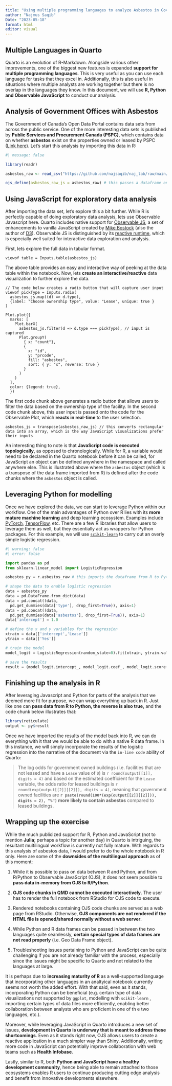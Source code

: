 ---
title: "Using multiple programming languages to analyze Asbestos in Government offices"
author: "Najmus Saqib"
Date: "2023-05-18"
format: html
editor: visual
---

## Multiple Languages in Quarto

Quarto is an evolution of R-Markdown. Alongside various other improvements, one of the biggest new features is expanded **support for multiple programming languages**. This is very useful as you can use each language for tasks that they excel in. Additionally, this is also useful in situations where multiple analysts are working together but there is no overlap in the languages they know. In this document, we will use **R, Python and Observable JavaScript** to conduct our analysis.

## Analysis of Government Offices with Asbestos

The Government of Canada's Open Data Portal contains data sets from across the public service. One of the more interesting data sets is published by **Public Services and Procurement Canada (PSPC)**, which contains data on whether **asbestos** exist on the properties owned or leased by PSPC ([Link here](https://open.canada.ca/data/en/dataset/114ea992-a491-4ba2-8bc5-78126ca8af05 "Open Government")). Let's start this analysis by importing this data in R:

```{r}
#| message: false

library(readr)

asbestos_raw <- read_csv("https://github.com/najsaqib/naj_lab/raw/main/asbestos.csv")

ojs_define(asbestos_raw_js = asbestos_raw) # this passes a dataframe onto Javascript
```

## Using JavaScript for exploratory data analysis

After importing the data set, let's explore this a bit further. While R is perfectly capable of doing exploratory data analysis, lets use Observable Javascript here. Quarto includes native support for [Observable JS](https://observablehq.com/@observablehq/observables-not-javascript), a set of enhancements to vanilla JavaScript created by [Mike Bostock](https://en.wikipedia.org/wiki/Mike_Bostock) (also the author of [D3](https://d3js.org/)). Observable JS is distinguished by its [reactive runtime](https://github.com/observablehq/runtime), which is especially well suited for interactive data exploration and analysis.

First, lets explore the full data in tabular format.

```{ojs}
viewof table = Inputs.table(asbestos_js)
```

The above table provides an easy and interactive way of peeking at the data table within the notebook. Now, lets **create an interactive/reactive** data visualization to further explore the data.

```{ojs}
// The code below creates a radio button that will capture user input
viewof pickType = Inputs.radio(
  asbestos_js.map((d) => d.type),
  {label: "Choose ownership type", value: "Lease", unique: true }
)
```

```{ojs}
Plot.plot({
  marks: [
    Plot.barX(
      asbestos_js.filter(d => d.type === pickType), // input is captured
      Plot.groupY(
        { x: "count"},
        {
          x: "id",
          y: "prcode",
          fill: "asbestos",
          sort: { y: "x", reverse: true }
        }
      )
    )
  ],
  color: {legend: true},
  })

```

The first code chunk above generates a radio button that allows users to filter the data based on the ownership type of the facility. In the second code chunk above, this user input is passed onto the code for the Observable Plot, which **reacts in real-time** to the user selection.

```{ojs}
asbestos_js = transpose(asbestos_raw_js) // this converts rectangular data into an array, which is the way JavaScript visualizations prefer their inputs 
```

An interesting thing to note is that **JavaScript code is executed topologically**, as opposed to chronologically. While for R, a variable would need to be declared in the Quarto notebook before it can be called, for JavaScript an object can be defined anywhere in the namespace and called anywhere else. This is illustrated above where the `asbestos` object (which is a transpose of the data frame imported from R) is defined after the code chunks where the `asbestos` object is called.

## Leveraging Python for modelling

Once we have explored the data, we can start to leverage Python within our workflow. One of the main advantages of Python over R lies with its **more mature machine learning** and deep learning ecosystem. Examples include [PyTorch](https://pytorch.org/), [TensorFlow](https://www.tensorflow.org/), etc. There are a few R libraries that allow users to leverage them as well, but they essentially act as wrappers for Python packages. For this example, we will use [`scikit-learn`](https://scikit-learn.org/stable/) to carry out an overly simple logistic regression.

```{python}
#| warning: false
#| error: false

import pandas as pd
from sklearn.linear_model import LogisticRegression

asbestos_py = r.asbestos_raw # this imports the dataframe from R to Python

# shape the data to enable logistic regression
data = asbestos_py
data = pd.DataFrame.from_dict(data)
data = pd.concat((data,
  pd.get_dummies(data['type'], drop_first=True)), axis=1)
data = pd.concat((data,
  pd.get_dummies(data['asbestos'], drop_first=True)), axis=1)
data['intercept'] = 1.0

# define the x and y variables for the regression
xtrain = data[['intercept','Lease']]
ytrain = data[['Yes']]

# train the model
model_logit = LogisticRegression(random_state=0).fit(xtrain, ytrain.values.ravel())

# save the results
result = (model_logit.intercept_, model_logit.coef_, model_logit.score(xtrain, ytrain))

```

## Finishing up the analysis in R

After leveraging Javascript and Python for parts of the analysis that we deemed more fit for purpose, we can wrap everything up back in R. Just like one can **pass data from R to Python, the reverse is also true,** and the code chunk below illustrates that:

```{r}
library(reticulate)
output <- py$result
```

Once we have imported the results of the model back into R, we can do everything with it that we would be able to do with a native R data frame. In this instance, we will simply incorporate the results of the logistic regression into the narrative of the document via the `in-line code` ability of Quarto:

> The log odds for government owned buildings (i.e. facilities that are not leased and have a `Lease` value of `0`) is `r round(output[[1]], digits = 4)` and based on the estimated coefficient for the `Lease` variable, the odds ratio for leased buildings is `r round(exp(output[[2]][[2]]), digits = 4)`, meaning that government owned facilities are **`r paste(round(100*(exp(output[[2]][[2]])), digits = 2), "%")` more likely to contain asbestos** compared to leased buildings.

## Wrapping up the exercise

While the much publicized support for R, Python and JavaScript (not to mention **Julia**; perhaps a topic for another day) in Quarto is intriguing, the resultant multilingual workflow is currently not fully mature. With regards to this analysis of asbestos data, I would prefer to do the whole notebook in R only. Here are some of the **downsides of the multilingual approach** as of this moment:

1.  While it is possible to pass on data between R and Python, and from R/Python to Observable JavaScript (OJS), it does not seem possible to **pass data in-memory from OJS to R/Python**.

2.  **OJS code chunks in QMD cannot be executed interactively**. The user has to render the full notebook from RStudio for OJS code to execute.

3.  Rendered notebooks containing OJS code chunks are served as a web page from RStudio. Otherwise, **OJS components are not rendered if the HTML file is opened/shared normally without a web server**.

4.  While Python and R data frames can be passed in between the two languages quite seamlessly, **certain special types of data frames are not read properly** (i.e. Geo Data Frame object).

5.  Troubleshooting issues pertaining to Python and JavaScript can be quite challenging if you are not already familiar with the process, especially since the issues might be specific to Quarto and not related to the languages at large.

It is perhaps due to **increasing maturity of R** as a well-supported language that incorporating other languages in an analtyical notebook currently seems not worth the added effort. With that said, even as it stands, incorporating Python can be beneficial (e.g. certain type of data visualizations not supported by `ggplot`, modelling with `scikit-learn` , importing certain types of data files more efficiently, enabling better collaboration between analysts who are proficient in one of th e two languages, etc.).

Moreover, while leveraging JavaScript in Quarto introduces a new set of issues, **development in Quarto is underway that is meant to address these shortcomings**. Even as it stands right now, OJS allows users to create a reactive application in a much simpler way than Shiny. Additionally, writing more code in JavaScript can potentially improve collaboration with web teams such as **Health Infobase**.

Lastly, similar to R, both **Python and JavaScript have a healthy development community**, hence being able to remain attached to those ecosystems enables R users to continue producing cutting edge analysis and benefit from innovative developments elsewhere.
